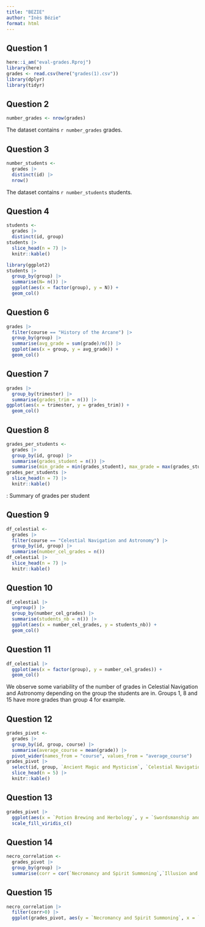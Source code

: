 ```yaml
---
title: "BEZIE"
author: "Inès Bézie"
format: html
---
```


## Question 1

```r
here::i_am("eval-grades.Rproj")
library(here)
grades <- read.csv(here("grades(1).csv"))
library(dplyr)
library(tidyr)
```

## Question 2

```r
number_grades <- nrow(grades)
```

The dataset contains `r number_grades` grades.

## Question 3

```r
number_students <-
  grades |>
  distinct(id) |>
  nrow()
```

The dataset contains `r number_students` students.

## Question 4

```r
students <-
  grades |>
  distinct(id, group)
students |>
  slice_head(n = 7) |>
  knitr::kable()
```

```r
library(ggplot2)
students |>
  group_by(group) |>
  summarise(N= n()) |>
  ggplot(aes(x = factor(group), y = N)) +
  geom_col()
```

## Question 6

```r
grades |>
  filter(course == "History of the Arcane") |>
  group_by(group) |>
  summarise(avg_grade = sum(grade)/n()) |>
  ggplot(aes(x = group, y = avg_grade)) +
  geom_col()
```

## Question 7

```r
grades |>
  group_by(trimester) |>
  summarise(grades_trim = n()) |>
ggplot(aes(x = trimester, y = grades_trim)) + 
  geom_col()
```

## Question 8

```r
grades_per_students <-
  grades |>
  group_by(id, group) |>
  summarise(grades_student = n()) |>
  summarise(min_grade = min(grades_student), max_grade = max(grades_student), mean_grade = mean(grades_student), med_grade = median(grades_student)) 
grades_per_students |>
  slice_head(n = 7) |>
  knitr::kable()
```

: Summary of grades per student

## Question 9
```r
df_celestial <-
  grades |>
  filter(course == "Celestial Navigation and Astronomy") |>
  group_by(id, group) |>
  summarise(number_cel_grades = n())
df_celestial |>
  slice_head(n = 7) |>
  knitr::kable()
```

## Question 10

```r
df_celestial |>
  ungroup() |>
  group_by(number_cel_grades) |>
  summarise(students_nb = n()) |>
  ggplot(aes(x = number_cel_grades, y = students_nb)) + 
  geom_col()
```
## Question 11

```r
df_celestial |>
  ggplot(aes(x = factor(group), y = number_cel_grades)) + 
  geom_col()
```

We observe some variability of the number of grades in Celestial Navigation and Astronomy depending on the group the students are in. Groups 1, 8 and 15 have more grades than group 4 for example.

## Question 12

```r
grades_pivot <-
  grades |>
  group_by(id, group, course) |>
  summarise(average_course = mean(grade)) |>
  pivot_wider(names_from = "course", values_from = "average_course")
grades_pivot |>
  select(id, group, `Ancient Magic and Mysticism`, `Celestial Navigation and Astronomy`) |>
  slice_head(n = 5) |>
  knitr::kable()
```

## Question 13

```r
grades_pivot |>
  ggplot(aes(x = `Potion Brewing and Herbology`, y = `Swordsmanship and Martial Arts`, colour = `Swordsmanship and Martial Arts`)) + geom_point(alpha = 0.5) +
  scale_fill_viridis_c()
```

## Question 14

```r
necro_correlation <-
  grades_pivot |>
  group_by(group) |>
  summarise(corr = cor(`Necromancy and Spirit Summoning`,`Illusion and Enchantment`))
```

## Question 15

```r
necro_correlation |>
  filter(corr>0) |>
  ggplot(grades_pivot, aes(y = `Necromancy and Spirit Summoning`, x = `Illusion and Enchantment`)) + geom_point()
```






